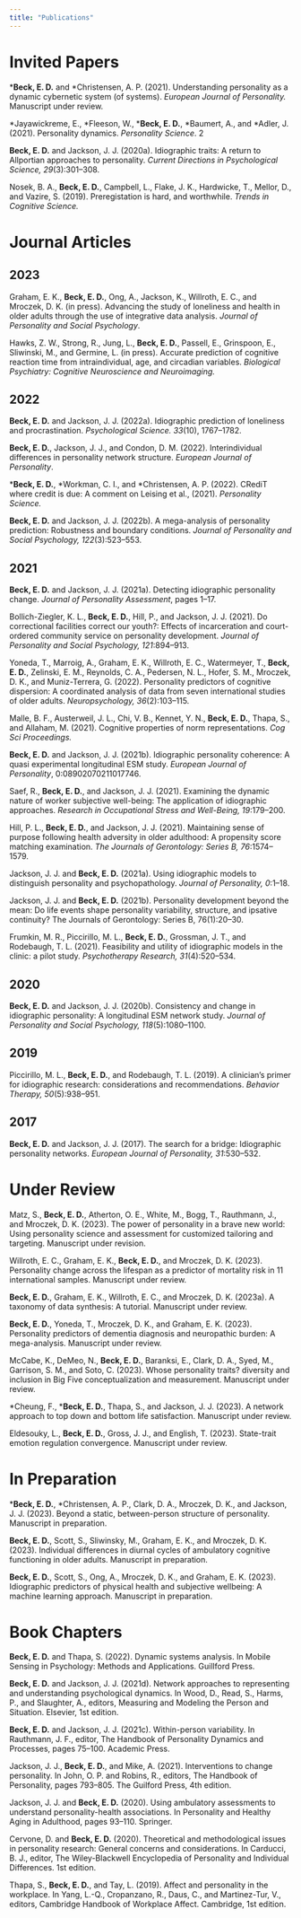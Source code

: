 ```yaml
---
title: "Publications"
---
```


<!-- \\hangbibentry{Beck2021Idiographic} -->

```{=tex}
#| echo: false
#| results: asis

\usepackage{hanging}
\usepackage[square,sort&compress]{natbib}
\usepackage{array, lipsum, bibentry}

\newcommand\hangbibentry[1]{%
    \smallskip\hangpara{2em}{1}\bibentry{#1}. %{indent}{afterline}
}

\hangbibentry{Beck2021Idiographic}
\bibentry{Beck2021Idiographic}
```
    
# Invited Papers  

\*<strong>Beck, E. D.</strong> and \*Christensen, A. P. (2021). Understanding personality as a dynamic cybernetic system (of systems). _European Journal of Personality._ Manuscript under review.

\*Jayawickreme, E., \*Fleeson, W., \*<strong>Beck, E. D.</strong>, \*Baumert, A., and \*Adler, J. (2021). Personality dynamics. _Personality Science_. 2

<strong>Beck, E. D.</strong> and Jackson, J. J. (2020a). Idiographic traits: A return to Allportian approaches to personality. _Current Directions in Psychological Science, 29_(3):301–308.

Nosek, B. A., <strong>Beck, E. D.</strong>, Campbell, L., Flake, J. K., Hardwicke, T., Mellor, D., and Vazire, S. (2019). Preregistation is hard, and worthwhile. _Trends in Cognitive Science._

# Journal Articles

## 2023  
Graham, E. K., <strong>Beck, E. D.</strong>, Ong, A., Jackson, K., Willroth, E. C., and Mroczek, D. K. (in press). Advancing the study of loneliness and health in older adults through the use of integrative data analysis. _Journal of Personality and Social Psychology_.

Hawks, Z. W., Strong, R., Jung, L., <strong>Beck, E. D.</strong>, Passell, E., Grinspoon, E., Sliwinski, M., and Germine, L. (in press). Accurate prediction of cognitive reaction time from intraindividual, age, and circadian variables. _Biological Psychiatry: Cognitive Neuroscience and Neuroimaging._


## 2022
<strong>Beck, E. D.</strong> and Jackson, J. J. (2022a). Idiographic prediction of loneliness and procrastination. _Psychological Science. 33_(10), 1767–1782.

<strong>Beck, E. D.</strong>, Jackson, J. J., and Condon, D. M. (2022). Interindividual differences in personality network structure. _European Journal of Personality_.

\*<strong>Beck, E. D.</strong>, \*Workman, C. I., and *Christensen, A. P. (2022). CRediT where credit is due: A comment on Leising et al., (2021). _Personality Science._

<strong>Beck, E. D.</strong> and Jackson, J. J. (2022b). A mega-analysis of personality prediction: Robustness and boundary conditions. _Journal of Personality and Social Psychology, 122_(3):523–553.

## 2021
<strong>Beck, E. D.</strong> and Jackson, J. J. (2021a). Detecting idiographic personality change. _Journal of Personality Assessment_, pages 1–17.

Bollich-Ziegler, K. L., <strong>Beck, E. D.</strong>, Hill, P., and Jackson, J. J. (2021). Do correctional facilities correct our youth?: Effects of incarceration and court-ordered community service on personality development. _Journal of Personality and Social Psychology, 121_:894–913.

Yoneda, T., Marroig, A., Graham, E. K., Willroth, E. C., Watermeyer, T., <strong>Beck, E. D.</strong>, Zelinski, E. M., Reynolds, C. A., Pedersen, N. L., Hofer, S. M., Mroczek, D. K., and Muniz-Terrera, G. (2022). Personality predictors of cognitive dispersion: A coordinated analysis of data from seven international studies of older adults. _Neuropsychology, 36_(2):103–115.

Malle, B. F., Austerweil, J. L., Chi, V. B., Kennet, Y. N., <strong>Beck, E. D.</strong>, Thapa, S., and Allaham, M. (2021). Cognitive properties of norm representations. _Cog Sci Proceedings._

<strong>Beck, E. D.</strong> and Jackson, J. J. (2021b). Idiographic personality coherence: A quasi experimental longitudinal ESM study. _European Journal of Personality_, 0:08902070211017746.

Saef, R., <strong>Beck, E. D.</strong>, and Jackson, J. J. (2021). Examining the dynamic nature of worker subjective well-being: The application of idiographic approaches. _Research in Occupational Stress and Well-Being, 19_:179–200.

Hill, P. L., <strong>Beck, E. D.</strong>, and Jackson, J. J. (2021). Maintaining sense of purpose following health adversity in older adulthood: A propensity score matching examination. _The Journals of Gerontology: Series B, 76_:1574–1579.

Jackson, J. J. and <strong>Beck, E. D.</strong> (2021a). Using idiographic models to distinguish personality and psychopathology. _Journal of Personality, 0_:1–18.

Jackson, J. J. and <strong>Beck, E. D.</strong> (2021b). Personality development beyond
the mean: Do life events shape personality variability, structure, and ipsative
continuity? The Journals of Gerontology: Series B, 76(1):20–30.

Frumkin, M. R., Piccirillo, M. L., <strong>Beck, E. D.</strong>, Grossman, J. T., and Rodebaugh, T. L. (2021). Feasibility and utility of idiographic models in the clinic: a pilot study. _Psychotherapy Research, 31_(4):520–534.

## 2020  

<strong>Beck, E. D.</strong> and Jackson, J. J. (2020b). Consistency and change in idiographic personality: A longitudinal ESM network study. _Journal of Personality and Social Psychology, 118_(5):1080–1100.

## 2019  
Piccirillo, M. L., <strong>Beck, E. D.</strong>, and Rodebaugh, T. L. (2019). A clinician’s primer for idiographic research: considerations and recommendations. _Behavior Therapy, 50_(5):938–951.

## 2017
<strong>Beck, E. D.</strong> and Jackson, J. J. (2017). The search for a bridge: Idiographic personality networks. _European Journal of Personality, 31_:530–532.

# Under Review 

Matz, S., <strong>Beck, E. D.</strong>, Atherton, O. E., White, M., Bogg, T., Rauthmann, J., and Mroczek, D. K. (2023). The power of personality in a brave new world: Using personality science and assessment for customized tailoring and targeting. Manuscript under revision.

Willroth, E. C., Graham, E. K., <strong>Beck, E. D.</strong>, and Mroczek, D. K. (2023). Personality change across the lifespan as a predictor of mortality risk in 11 international samples. Manuscript under review.

<strong>Beck, E. D.</strong>, Graham, E. K., Willroth, E. C., and Mroczek, D. K. (2023a). A taxonomy of data synthesis: A tutorial. Manuscript under review.

<strong>Beck, E. D.</strong>, Yoneda, T., Mroczek, D. K., and Graham, E. K. (2023). Personality predictors of dementia diagnosis and neuropathic burden: A mega-analysis. Manuscript under review.

McCabe, K., DeMeo, N., <strong>Beck, E. D.</strong>, Baranksi, E., Clark, D. A., Syed, M., Garrison, S. M., and Soto, C. (2023). Whose personality traits? diversity and inclusion in Big Five conceptualization and measurement. Manuscript under review.

\*Cheung, F., \*<strong>Beck, E. D.</strong>, Thapa, S., and Jackson, J. J. (2023). A network approach to top down and bottom life satisfaction. Manuscript under review.

Eldesouky, L., <strong>Beck, E. D.</strong>, Gross, J. J., and English, T. (2023). State-trait emotion regulation convergence. Manuscript under review.

# In Preparation
\*<strong>Beck, E. D.</strong>, \*Christensen, A. P., Clark, D. A., Mroczek, D. K., and Jackson, J. J. (2023). Beyond a static, between-person structure of personality. Manuscript in preparation.

<!-- <strong>Beck, E. D.</strong> (2022). Why do states make traits? A three-level model of personality. Proposal invited for full submission. Perspectives on Psychological Science. Manuscript in preparation. -->

<strong>Beck, E. D.</strong>, Scott, S., Sliwinsky, M., Graham, E. K., and Mroczek, D. K. (2023). Individual differences in diurnal cycles of ambulatory cognitive functioning in older adults. Manuscript in preparation.

<strong>Beck, E. D.</strong>, Scott, S., Ong, A., Mroczek, D. K., and Graham, E. K. (2023). Idiographic predictors of physical health and subjective wellbeing: A machine learning approach. Manuscript in preparation.

# Book Chapters 
<strong>Beck, E. D.</strong> and Thapa, S. (2022). Dynamic systems analysis. In Mobile Sensing in Psychology: Methods and Applications. Guillford Press.

<strong>Beck, E. D.</strong> and Jackson, J. J. (2021d). Network approaches to representing and understanding psychological dynamics. In Wood, D., Read, S., Harms, P., and Slaughter, A., editors, Measuring and Modeling the Person and Situation. Elsevier, 1st edition.

<strong>Beck, E. D.</strong> and Jackson, J. J. (2021c). Within-person variability. In Rauthmann, J. F., editor, The Handbook of Personality Dynamics and Processes, pages 75–100. Academic Press.

Jackson, J. J., <strong>Beck, E. D.</strong>, and Mike, A. (2021). Interventions to change personality. In John, O. P. and Robins, R., editors, The Handbook of Personality, pages 793–805. The Guilford Press, 4th edition.

Jackson, J. J. and <strong>Beck, E. D.</strong> (2020). Using ambulatory assessments to understand personality-health associations. In Personality and Healthy Aging in Adulthood, pages 93–110. Springer. 

Cervone, D. and <strong>Beck, E. D.</strong> (2020). Theoretical and methodological issues in personality research: General concerns and considerations. In Carducci, B. J., editor, The Wiley-Blackwell Encyclopedia of Personality and Individual Differences. 1st edition.

Thapa, S., <strong>Beck, E. D.</strong>, and Tay, L. (2019). Affect and personality in the workplace. In Yang, L.-Q., Cropanzano, R., Daus, C., and Martinez-Tur, V., editors, Cambridge Handbook of Workplace Affect. Cambridge, 1st edition.
